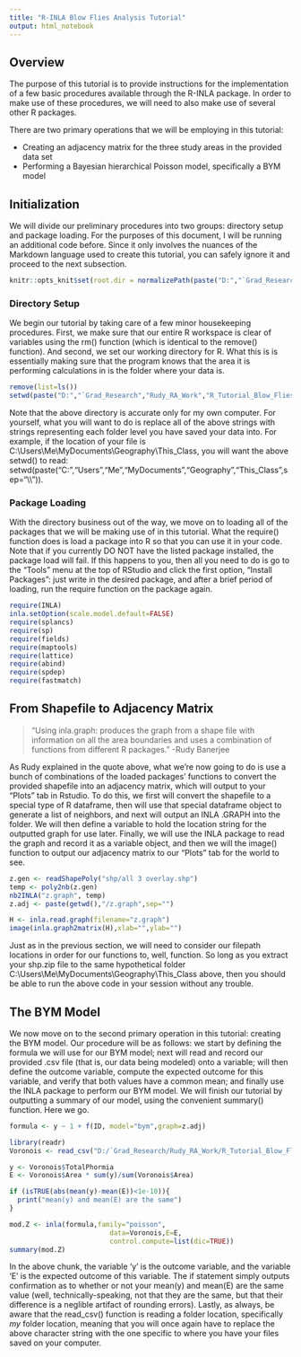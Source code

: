 ---
title: "R-INLA Blow Flies Analysis Tutorial"
output: html_notebook
---



## Overview

The purpose of this tutorial is to provide instructions for the implementation of a few basic procedures available through the
R-INLA package. In order to make use of these procedures, we will need to also make use of several other R packages.

There are two primary operations that we will be employing in this tutorial:
   
  * Creating an adjacency matrix for the three study areas in the provided data set
  * Performing a Bayesian hierarchical Poisson model, specifically a BYM model



## Initialization

We will divide our preliminary procedures into two groups: directory setup and package loading. For the purposes of this document,
I will be running an additional code before. Since it only involves the nuances of the Markdown language used to create this
tutorial, you can safely ignore it and proceed to the next subsection.

```{r setup}
knitr::opts_knit$set(root.dir = normalizePath(paste("D:","`Grad_Research","Rudy_RA_Work","R_Tutorial_Blow_Flies",sep="\\"))) 
```

### Directory Setup

We begin our tutorial by taking care of a few minor housekeeping procedures. First, we make sure that our entire R workspace is
clear of variables using the rm() function (which is identical to the remove() function). And second, we set our working directory
for R. What this is is essentially making sure that the program knows that the area it is performing calculations in is the folder
where your data is.

```{r}
remove(list=ls())
setwd(paste("D:","`Grad_Research","Rudy_RA_Work","R_Tutorial_Blow_Flies",sep="\\"))
```

Note that the above directory is accurate only for my own computer. For yourself, what you will want to do is replace all of the
above strings with strings representing each folder level you have saved your data into. For example, if the location of your file
is C:\\Users\\Me\\MyDocuments\\Geography\\This_Class, you will want the above setwd() to read: 
setwd(paste("C:","Users","Me","MyDocuments","Geography","This_Class",sep="\\\\")).

### Package Loading

With the directory business out of the way, we move on to loading all of the packages that we will be making use of in this tutorial.
What the require() function does is load a package into R so that you can use it in your code. Note that if you currently DO NOT
have the listed package installed, the package load will fail. If this happens to you, then all you need to do is go to the "Tools"
menu at the top of RStudio and click the first option, "Install Packages": just write in the desired package, and after a brief
period of loading, run the require function on the package again.

```{r b}
require(INLA)
inla.setOption(scale.model.default=FALSE)
require(splancs)
require(sp)
require(fields)
require(maptools)
require(lattice)
require(abind)
require(spdep)
require(fastmatch)
```


## From Shapefile to Adjacency Matrix
>"Using inla.graph: produces the graph from a shape file with information on all the area boundaries and uses a combination of 
functions from different R packages." -Rudy Banerjee

As Rudy explained in the quote above, what we're now going to do is use a bunch of combinations of the loaded packages' functions
to convert the provided shapefile into an adjacency matrix, which will output to your "Plots" tab in Rstudio. To do this, we first
will convert the shapefile to a special type of R dataframe, then will use that special dataframe object to generate a list of
neighbors, and next will output an INLA .GRAPH into the folder. We will then define a variable to hold the location string for the
outputted graph for use later. Finally, we will use the INLA package to read the graph and record it as a variable object, and then
we will the image() function to output our adjacency matrix to our "Plots" tab for the world to see.

```{r c}
z.gen <- readShapePoly("shp/all 3 overlay.shp")
temp <- poly2nb(z.gen)
nb2INLA("z.graph", temp)
z.adj <- paste(getwd(),"/z.graph",sep="")

H <- inla.read.graph(filename="z.graph")
image(inla.graph2matrix(H),xlab="",ylab="")
```

Just as in the previous section, we will need to consider our filepath locations in order for our functions to, well, function. So
long as you extract your shp.zip file to the same hypothetical folder C:\\Users\\Me\\MyDocuments\\Geography\\This_Class above, then
you should be able to run the above code in your session without any trouble.



## The BYM Model

We now move on to the second primary operation in this tutorial: creating the BYM model. Our procedure will be as follows: we start
by defining the formula we will use for our BYM model; next will read and record our provided .csv file (that is, our data being 
modeled) onto a variable; will then define the outcome variable, compute the expected outcome for this variable, and verify that both
values have a common mean; and finally use the INLA package to perform our BYM model. We will finish our tutorial by outputting a
summary of our model, using the convenient summary() function. Here we go.

```{r d}
formula <- y ~ 1 + f(ID, model="bym",graph=z.adj)

library(readr)
Voronois <- read_csv("D:/`Grad_Research/Rudy_RA_Work/R_Tutorial_Blow_Flies/shp/Overlay.csv")

y <- Voronois$TotalPhormia
E <- Voronois$Area * sum(y)/sum(Voronois$Area)

if (isTRUE(abs(mean(y)-mean(E))<1e-10)){
  print("mean(y) and mean(E) are the same")
}

mod.Z <- inla(formula,family="poisson",
                         data=Voronois,E=E,
                         control.compute=list(dic=TRUE))
summary(mod.Z)
```

In the above chunk, the variable 'y' is the outcome variable, and the variable 'E' is the expected outcome of this variable. The
if statement simply outputs confirmation as to whether or not your mean(y) and mean(E) are the same value (well, 
technically-speaking, not that they are the same, but that their difference is a neglible artifact of rounding errors). Lastly, as
always, be aware that the read_csv() function is reading a folder location, specifically *my* folder location, meaning that you
will once again have to replace the above character string with the one specific to where you have your files saved on your
computer.
